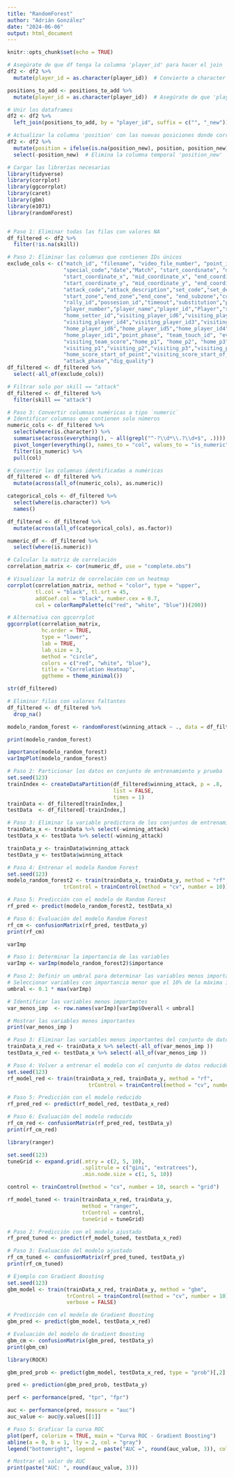 ---
title: "RandomForest"
author: "Adrián González"
date: "2024-06-06"
output: html_document
---

```{r setup, include=FALSE}
knitr::opts_chunk$set(echo = TRUE)
```

```{r}
# Asegúrate de que df tenga la columna 'player_id' para hacer el join
df2 <- df2 %>% 
  mutate(player_id = as.character(player_id))  # Convierte a character si no lo es

positions_to_add <- positions_to_add %>% 
  mutate(player_id = as.character(player_id))  # Asegúrate de que 'player_id' sea character

# Unir los dataframes
df2 <- df2 %>%
  left_join(positions_to_add, by = "player_id", suffix = c("", "_new"))

# Actualizar la columna 'position' con las nuevas posiciones donde correspondan
df2 <- df2 %>%
  mutate(position = ifelse(is.na(position_new), position, position_new)) %>%
  select(-position_new)  # Elimina la columna temporal 'position_new'
```


```{r}

# Cargar las librerías necesarias
library(tidyverse)
library(corrplot)
library(ggcorrplot)
library(caret)
library(gbm)
library(e1071)
library(randomForest)


# Paso 1: Eliminar todas las filas con valores NA
df_filtered <- df2 %>%
  filter(!is.na(skill))

# Paso 2: Eliminar las columnas que contienen IDs únicos
exclude_cols <- c("match_id", "filename", "video_file_number", "point_id", "time","video_time","code",
                  "special_code","date","Match", "start_coordinate", "mid_coordinate", "end_coordinate",
                  "start_coordinate_x", "mid_coordinate_x", "end_coordinate_x",
                  "start_coordinate_y", "mid_coordinate_y", "end_coordinate_y", "file_line_number",
                  "attack_code","attack_description","set_code","set_description","set_type",
                  "start_zone","end_zone","end_cone", "end_subzone","custom_code","set_player",
                  "rally_id","possesion_id","timeout","substitution","point","end_of_set",
                  "player_number","player_name","player_id","Player","setter_id","visiting_setter_id",
                  "home_setter_id","visiting_player_id6","visiting_player_id5","visiting_player_id4",
                  "visiting_player_id4","visiting_player_id3","visiting_player_id2","visiting_player_id1",
                  "home_player_id6","home_player_id5","home_player_id4","home_player_id3","home_player_id2",
                  "home_player_id1","point_phase", "team_touch_id", "evaluation_code", "evaluation", "home_team_score",
                  "visiting_team_score","home_p1", "home_p2", "home_p3", "home_p4","home_p5","home_p6",
                  "visiting_p1","visiting_p2","visiting_p3","visiting_p4","visiting_p5","visiting_p6",
                  "home_score_start_of_point","visiting_score_start_of_point","attack_quality", "point_won_by", "player_rol",
                  "attack_phase","dig_quality")
df_filtered <- df_filtered %>%
  select(-all_of(exclude_cols))

# Filtrar solo por skill == "attack"
df_filtered <- df_filtered %>%
  filter(skill == "attack")

# Paso 3: Convertir columnas numéricas a tipo `numeric`
# Identificar columnas que contienen solo números
numeric_cols <- df_filtered %>%
  select(where(is.character)) %>%
  summarise(across(everything(), ~ all(grepl("^-?\\d*\\.?\\d+$", .)))) %>%
  pivot_longer(everything(), names_to = "col", values_to = "is_numeric") %>%
  filter(is_numeric) %>%
  pull(col)

# Convertir las columnas identificadas a numéricas
df_filtered <- df_filtered %>%
  mutate(across(all_of(numeric_cols), as.numeric))


```


```{r}
categorical_cols <- df_filtered %>%
  select(where(is.character)) %>%
  names()

df_filtered <- df_filtered %>%
  mutate(across(all_of(categorical_cols), as.factor))
```



```{r}
numeric_df <- df_filtered %>%
  select(where(is.numeric))

# Calcular la matriz de correlación
correlation_matrix <- cor(numeric_df, use = "complete.obs")

# Visualizar la matriz de correlación con un heatmap
corrplot(correlation_matrix, method = "color", type = "upper", 
         tl.col = "black", tl.srt = 45, 
         addCoef.col = "black", number.cex = 0.7,
         col = colorRampPalette(c("red", "white", "blue"))(200))

# Alternativa con ggcorrplot
ggcorrplot(correlation_matrix, 
           hc.order = TRUE, 
           type = "lower", 
           lab = TRUE, 
           lab_size = 3, 
           method = "circle", 
           colors = c("red", "white", "blue"), 
           title = "Correlation Heatmap", 
           ggtheme = theme_minimal())
```


```{r}
str(df_filtered)
```


```{r}
# Eliminar filas con valores faltantes
df_filtered <- df_filtered %>%
  drop_na()
```

```{r}
modelo_random_forest <- randomForest(winning_attack ~ ., data = df_filtered, importance = TRUE)

print(modelo_random_forest)

importance(modelo_random_forest)
varImpPlot(modelo_random_forest)

```

```{r}
# Paso 2: Particionar los datos en conjunto de entrenamiento y prueba
set.seed(123)
trainIndex <- createDataPartition(df_filtered$winning_attack, p = .8, 
                                  list = FALSE, 
                                  times = 1)
trainData <- df_filtered[trainIndex,]
testData  <- df_filtered[-trainIndex,]

# Paso 3: Eliminar la variable predictora de los conjuntos de entrenamiento y prueba
trainData_x <- trainData %>% select(-winning_attack)
testData_x <- testData %>% select(-winning_attack)

trainData_y <- trainData$winning_attack
testData_y <- testData$winning_attack
```


```{r}
# Paso 4: Entrenar el modelo Random Forest
set.seed(123)
modelo_random_forest2 <- train(trainData_x, trainData_y, method = "rf", 
                  trControl = trainControl(method = "cv", number = 10))

# Paso 5: Predicción con el modelo de Random Forest
rf_pred <- predict(modelo_random_forest2, testData_x)

# Paso 6: Evaluación del modelo Random Forest
rf_cm <- confusionMatrix(rf_pred, testData_y)
print(rf_cm)
```
```{r}
varImp
```



```{r}
# Paso 1: Determinar la importancia de las variables
varImp <- varImp(modelo_random_forest2)$importance

# Paso 2: Definir un umbral para determinar las variables menos importantes
# Seleccionar variables con importancia menor que el 10% de la máxima importancia
umbral <- 0.1 * max(varImp)

# Identificar las variables menos importantes
var_menos_imp  <- row.names(varImp)[varImp$Overall < umbral]

# Mostrar las variables menos importantes
print(var_menos_imp )

# Paso 3: Eliminar las variables menos importantes del conjunto de datos
trainData_x_red <- trainData_x %>% select(-all_of(var_menos_imp ))
testData_x_red <- testData_x %>% select(-all_of(var_menos_imp ))

# Paso 4: Volver a entrenar el modelo con el conjunto de datos reducido
set.seed(123)
rf_model_red <- train(trainData_x_red, trainData_y, method = "rf", 
                          trControl = trainControl(method = "cv", number = 10))

# Paso 5: Predicción con el modelo reducido
rf_pred_red <- predict(rf_model_red, testData_x_red)

# Paso 6: Evaluación del modelo reducido
rf_cm_red <- confusionMatrix(rf_pred_red, testData_y)
print(rf_cm_red)


```


```{r}
library(ranger)

set.seed(123)
tuneGrid <- expand.grid(.mtry = c(2, 5, 10),
                        .splitrule = c("gini", "extratrees"),
                        .min.node.size = c(1, 5, 10))

control <- trainControl(method = "cv", number = 10, search = "grid")

rf_model_tuned <- train(trainData_x_red, trainData_y, 
                        method = "ranger", 
                        trControl = control, 
                        tuneGrid = tuneGrid)
```

```{r}
# Paso 2: Predicción con el modelo ajustado
rf_pred_tuned <- predict(rf_model_tuned, testData_x_red)

# Paso 3: Evaluación del modelo ajustado
rf_cm_tuned <- confusionMatrix(rf_pred_tuned, testData_y)
print(rf_cm_tuned)
```



```{r}
# Ejemplo con Gradient Boosting
set.seed(123)
gbm_model <- train(trainData_x_red, trainData_y, method = "gbm", 
                   trControl = trainControl(method = "cv", number = 10),
                   verbose = FALSE)

# Predicción con el modelo de Gradient Boosting
gbm_pred <- predict(gbm_model, testData_x_red)

# Evaluación del modelo de Gradient Boosting
gbm_cm <- confusionMatrix(gbm_pred, testData_y)
print(gbm_cm)


```


```{r}
library(ROCR)

gbm_pred_prob <- predict(gbm_model, testData_x_red, type = "prob")[,2]

pred <- prediction(gbm_pred_prob, testData_y)

perf <- performance(pred, "tpr", "fpr")

auc <- performance(pred, measure = "auc")
auc_value <- auc@y.values[[1]]

# Paso 5: Graficar la curva ROC
plot(perf, colorize = TRUE, main = "Curva ROC - Gradient Boosting")
abline(a = 0, b = 1, lty = 2, col = "gray")
legend("bottomright", legend = paste("AUC =", round(auc_value, 3)), col = "black", lwd = 2)

# Mostrar el valor de AUC
print(paste("AUC: ", round(auc_value, 3)))
```

